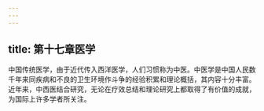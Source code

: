 ```yaml
---
---
---
```

title: 第十七章医学
---



中国传统医学，由于近代传入西洋医学，人们习惯称为中医。中医学是中国人民数千年来同疾病和不良的卫生环境作斗争的经验积累和理论概括，其内容十分丰富。近年来，中西医结合研究，无论在疗效总结和理论研究上都取得了有价值的成就，为国际上许多学者所关注。